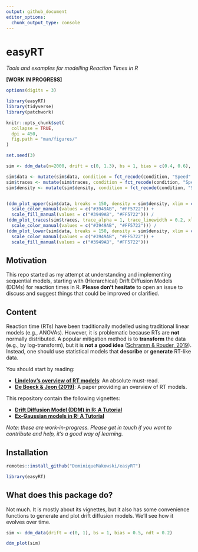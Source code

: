 ```yaml
---
output: github_document
editor_options: 
  chunk_output_type: console
---
```


# easyRT

*Tools and examples for modelling Reaction Times in R*

**[WORK IN PROGRESS]**

```r
options(digits = 3)

library(easyRT)
library(tidyverse)
library(patchwork)

knitr::opts_chunk$set(
  collapse = TRUE,
  dpi = 450,
  fig.path = "man/figures/"
)
```

```r
set.seed(3)

sim <- ddm_data(n=2000, drift = c(0, 1.3), bs = 1, bias = c(0.4, 0.6), ndt = c(0.15, 0.2), n_traces = 5, ndt_var=0) 

sim$data <- mutate(sim$data, condition = fct_recode(condition, "Speed" = "1", "Accuracy" = "2"))
sim$traces <- mutate(sim$traces, condition = fct_recode(condition, "Speed" = "1", "Accuracy" = "2"))
sim$density <- mutate(sim$density, condition = fct_recode(condition, "Speed" = "1", "Accuracy" = "2"))


(ddm_plot_upper(sim$data, breaks = 150, density = sim$density, xlim = c(0, 1)) +
  scale_color_manual(values = c("#3949AB", "#FF5722")) +
  scale_fill_manual(values = c("#3949AB", "#FF5722"))) /
(ddm_plot_traces(sim$traces, trace_alpha = 1, trace_linewidth = 0.2, xlim = c(0, 1)) +
  scale_color_manual(values = c("#3949AB", "#FF5722"))) /
(ddm_plot_lower(sim$data, breaks = 150, density = sim$density, xlim = c(0, 1)) +
  scale_color_manual(values = c("#3949AB", "#FF5722")) +
  scale_fill_manual(values = c("#3949AB", "#FF5722")))
```

## Motivation 

This repo started as my attempt at understanding and implementing sequential models, starting with (Hierarchical) Drift Diffusion Models (DDMs) for reaction times in R. **Please don't hesitate** to open an issue to discuss and suggest things that could be improved or clarified.


## Content

Reaction time (RTs) have been traditionally modelled using traditional linear models (e.g., ANOVAs). However, it is problematic because RTs are **not** normally distributed. A popular mitigation method is to **transform** the data (e.g., by log-transform), but it is **not a good idea** ([Schramm & Rouder, 2019](https://doi.org/10.31234/osf.io/9ksa6)). Instead, one should use statistical models that **describe** or **generate** RT-like data.

You should start by reading:

- [**Lindelov's overview of RT models**](https://lindeloev.github.io/shiny-rt/): An absolute must-read.
- [**De Boeck & Jeon (2019)**](https://www.frontiersin.org/articles/10.3389/fpsyg.2019.00102/full): A paper providing an overview of RT models.

This repository contain the following vignettes:

- [**Drift Diffusion Model (DDM) in R: A Tutorial**](https://dominiquemakowski.github.io/easyRT/articles/ddm.html)
- [**Ex-Gaussian models in R: A Tutorial**](https://dominiquemakowski.github.io/easyRT/articles/exgaussian.html)

*Note: these are work-in-progress. Please get in touch if you want to contribute and help, it's a good way of learning.*


## Installation

```r
remotes::install_github("DominiqueMakowski/easyRT")

library(easyRT)
```

## What does this package do?

Not much. It is mostly about its vignettes, but it also has some convenience functions to generate and plot drift diffusion models. We'll see how it evolves over time.

```r
sim <- ddm_data(drift = c(0, 1), bs = 1, bias = 0.5, ndt = 0.2)

ddm_plot(sim)
```

